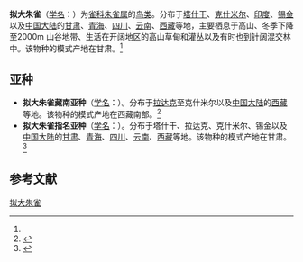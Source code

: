 {{Speciesbox
| name = 拟大朱雀
| status = LC | status_system = iucn3.1
| status_ref = <ref  name=iucn>{{IUCN2010|version=2010.3| assessors = [[BirdLife_International|BirdLife International]] | year = 2009 | id = 149578 | title = Carpodacus  rubicilloides |downloaded = 2010-9-30}}</ref>
| image = Carpodacus rubicilloides.jpg
| genus = Carpodacus
| species = rubicilloides
| authority = (Przevalski 1876)<ref name='id4177'>{{cite web| url =http://www.bioinfo.cn/db05/BjdwSpecies.php?action=view&id=4177| title =拟大朱雀| work =《中国动物物种编目数据库》| publisher =中国科学院微生物研究所| author =中国科学院动物研究所| accessdate =2009-04-04| deadurl =yes| archiveurl =https://web.archive.org/web/20131203122335/http://www.bioinfo.cn/db05/BjdwSpecies.php?action=view| archivedate =2013-12-03}}</ref>
}}

'''拟大朱雀'''（[[学名|学名]]：{{lang|la|''Carpodacus rubicilloides''}}）为[[雀科|雀科]][[朱雀属|朱雀属]]的[[鸟类|鸟类]]。分布于[[塔什干|塔什干]]、[[克什米尔|克什米尔]]、[[印度|印度]]、[[锡金|锡金]]以及[[中国大陆|中国大陆]]的[[甘肃|甘肃]]、[[青海|青海]]、[[四川|四川]]、[[云南|云南]]、[[西藏|西藏]]等地，主要栖息于高山、冬季下降至2000m 山谷地带、生活在开阔地区的高山草甸和灌丛以及有时也到针阔混交林中。该物种的模式产地在甘肃。<ref name='id4177'/>

==亚种==
*'''拟大朱雀藏南亚种'''（[[学名|学名]]：{{lang|la|''Carpodacus rubicilloides lucifer''}}）。分布于[[拉达克|拉达克]]至克什米尔以及[[中国大陆|中国大陆]]的[[西藏|西藏]]等地。该物种的模式产地在西藏南部。<ref name='id4178'>{{cite web| url =http://www.bioinfo.cn/db05/BjdwSpecies.php?action=view&id=4178| title =拟大朱雀藏南亚种| work =《中国动物物种编目数据库》| publisher =中国科学院微生物研究所| author =中国科学院动物研究所| accessdate =2009-04-04| deadurl =yes| archiveurl =https://web.archive.org/web/20160304235628/http://www.bioinfo.cn/db05/BjdwSpecies.php?action=view&id=4178| archivedate =2016-03-04}}</ref>
*'''拟大朱雀指名亚种'''（[[学名|学名]]：{{lang|la|''Carpodacus rubicilloides rubicilloides''}}）。分布于塔什干、拉达克、克什米尔、锡金以及[[中国大陆|中国大陆]]的[[甘肃|甘肃]]、[[青海|青海]]、[[四川|四川]]、[[云南|云南]]、[[西藏|西藏]]等地。该物种的模式产地在甘肃。<ref name='id4179'>{{cite web| url =http://www.bioinfo.cn/db05/BjdwSpecies.php?action=view&id=4179| title =拟大朱雀指名亚种| work =《中国动物物种编目数据库》| publisher =中国科学院微生物研究所| author =中国科学院动物研究所| accessdate =2009-04-04| deadurl =yes| archiveurl =https://web.archive.org/web/20160305100030/http://www.bioinfo.cn/db05/BjdwSpecies.php?action=view&id=4179| archivedate =2016-03-05}}</ref>

== 参考文献 ==
{{reflist}}
{{Taxonbar|from=Q1301664}}

[[Category:朱雀属|拟大朱雀]]